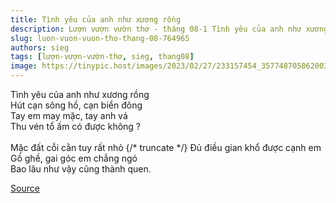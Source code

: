 ```yaml
---
title: Tình yêu của anh như xương rồng
description: Lượn vượn vườn thơ - tháng 08-1 Tình yêu của anh như xương rồng Hút cạn sông hồ, cạn biển đông
slug: luon-vuon-vuon-tho-thang-08-764965
authors: sieg
tags: [lượn-vượn-vườn-thơ, sieg, thang08]
image: https://tinypic.host/images/2023/02/27/233157454_357748705862003_768928460777168591_n.th.jpg
---
```


Tình yêu của anh như xương rồng\
Hút cạn sông hồ, cạn biển đông\
Tay em may mặc, tay anh vá\
Thu vén tổ ấm có được không ?\
\
Mặc đất cỗi cằn tuy rất nhỏ
{/* truncate */}
Đủ điều gian khổ được cạnh em\
Gồ ghề, gai góc em chẳng ngó\
Bao lâu như vậy cũng thành quen.

[Source](https://www.facebook.com/ape.poem/posts/pfbid0bRnoVJS7NKNGCYJvi68WtRcCBRpXT4hSxejSEqYNpf7PJwvVUpSqebyqc6Ui7TwUl)
